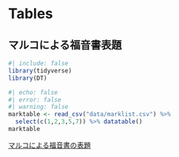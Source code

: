 # Tables

## マルコによる福音書表題 {#mark-titles}

```r
#| include: false
library(tidyverse)
library(DT)
```

```r
#| echo: false
#| error: false
#| warning: false
marktable <- read_csv("data/marklist.csv") %>%
  select(c(1,2,3,5,7)) %>% datatable()
marktable
```

[マルコによる福音書の表題](icu-hsuzuki.github.io/biblestudy/mark.pdf)
